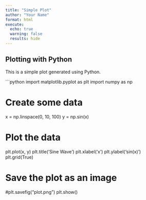 ```yaml
---
title: "Simple Plot"
author: "Your Name"
format: html
execute:
  echo: true
  warning: false
  results: hide
---
```


## Plotting with Python

This is a simple plot generated using Python.

```python
import matplotlib.pyplot as plt
import numpy as np

# Create some data
x = np.linspace(0, 10, 100)
y = np.sin(x)

# Plot the data
plt.plot(x, y)
plt.title('Sine Wave')
plt.xlabel('x')
plt.ylabel('sin(x)')
plt.grid(True)

# Save the plot as an image
#plt.savefig("plot.png")
plt.show()
